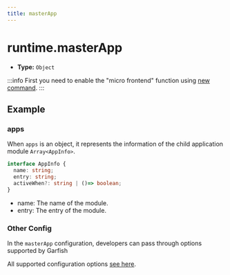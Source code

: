```yaml
---
title: masterApp
---
```


# runtime.masterApp

- **Type:** `Object`

:::info
First you need to enable the "micro frontend" function using [new command](/apis/app/commands#modern-new).
:::

## Example


<EnableMicroFrontend />
<MasterManifestAppConfig />

### apps

When `apps` is an object, it represents the information of the child application module `Array<AppInfo>`.

```ts
interface AppInfo {
  name: string;
  entry: string;
  activeWhen?: string | ()=> boolean;
}
```

- name: The name of the module.
- entry: The entry of the module.

### Other Config

In the `masterApp` configuration, developers can pass through options supported by Garfish

All supported configuration options [see here](https://www.garfishjs.org/api/run.html).
